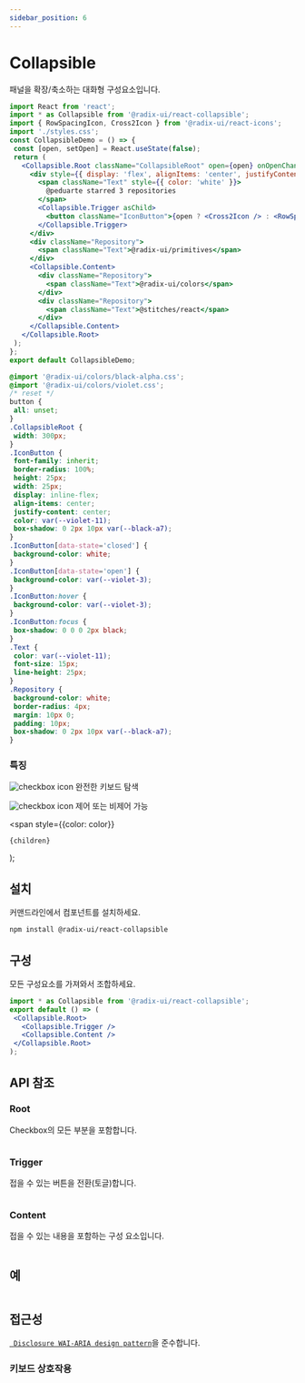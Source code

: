 ```yaml
---
sidebar_position: 6
---
```




# Collapsible
패널을 확장/축소하는 대화형 구성요소입니다.

<Tabs>
<TabItem value="js" label="index.js">

```jsx
import React from 'react';
import * as Collapsible from '@radix-ui/react-collapsible';
import { RowSpacingIcon, Cross2Icon } from '@radix-ui/react-icons';
import './styles.css';
const CollapsibleDemo = () => {
 const [open, setOpen] = React.useState(false);
 return (
   <Collapsible.Root className="CollapsibleRoot" open={open} onOpenChange={setOpen}>
     <div style={{ display: 'flex', alignItems: 'center', justifyContent: 'space-between' }}>
       <span className="Text" style={{ color: 'white' }}>
         @peduarte starred 3 repositories
       </span>
       <Collapsible.Trigger asChild>
         <button className="IconButton">{open ? <Cross2Icon /> : <RowSpacingIcon />}</button>
       </Collapsible.Trigger>
     </div>
     <div className="Repository">
       <span className="Text">@radix-ui/primitives</span>
     </div>
     <Collapsible.Content>
       <div className="Repository">
         <span className="Text">@radix-ui/colors</span>
       </div>
       <div className="Repository">
         <span className="Text">@stitches/react</span>
       </div>
     </Collapsible.Content>
   </Collapsible.Root>
 );
};
export default CollapsibleDemo;
```
</TabItem>
<TabItem value="css" label="styles.css">

```css
@import '@radix-ui/colors/black-alpha.css';
@import '@radix-ui/colors/violet.css';
/* reset */
button {
 all: unset;
}
.CollapsibleRoot {
 width: 300px;
}
.IconButton {
 font-family: inherit;
 border-radius: 100%;
 height: 25px;
 width: 25px;
 display: inline-flex;
 align-items: center;
 justify-content: center;
 color: var(--violet-11);
 box-shadow: 0 2px 10px var(--black-a7);
}
.IconButton[data-state='closed'] {
 background-color: white;
}
.IconButton[data-state='open'] {
 background-color: var(--violet-3);
}
.IconButton:hover {
 background-color: var(--violet-3);
}
.IconButton:focus {
 box-shadow: 0 0 0 2px black;
}
.Text {
 color: var(--violet-11);
 font-size: 15px;
 line-height: 25px;
}
.Repository {
 background-color: white;
 border-radius: 4px;
 margin: 10px 0;
 padding: 10px;
 box-shadow: 0 2px 10px var(--black-a7);
}
```
</TabItem>
</Tabs>


### 특징

![checkbox icon](../../static/img/checkboxicon.png) 완전한 키보드 탐색

![checkbox icon](../../static/img/checkboxicon.png) 제어 또는 비제어 가능

  <span
    style={{color: color}}
  >
    {children}
  </span>
);

## <Highlight color='#1C5AEC'>설치</Highlight>
커맨드라인에서 컴포넌트를 설치하세요.
```bash
npm install @radix-ui/react-collapsible
```

## <Highlight color='#1C5AEC'>구성</Highlight>
모든 구성요소를 가져와서 조합하세요.
```jsx
import * as Collapsible from '@radix-ui/react-collapsible';
export default () => (
 <Collapsible.Root>
   <Collapsible.Trigger />
   <Collapsible.Content />
 </Collapsible.Root>
);
```


## <Highlight color='#1C5AEC'>API 참조</Highlight>
### <Highlight color='#1C5AEC'>Root</Highlight>
Checkbox의 모든 부분을 포함합니다.
```jsx
```

### <Highlight color='#1C5AEC'>Trigger</Highlight>
접을 수 있는 버튼을 전환(토글)합니다.
```jsx
```

### <Highlight color='#1C5AEC'>Content</Highlight>
접을 수 있는 내용을 포함하는 구성 요소입니다.
```jsx
```
## <Highlight color='#1C5AEC'>예</Highlight>
```jsx
```

## <Highlight color='#1C5AEC'>접근성</Highlight>
[` Disclosure WAI-ARIA design pattern`](https://www.w3.org/WAI/ARIA/apg/patterns/disclosure/)을 준수합니다.

### <Highlight color='#1C5AEC'>키보드 상호작용</Highlight>
```jsx
```